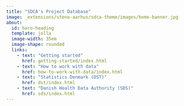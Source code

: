 ```yaml
---
title: "SDCA's Project Database"
image: _extensions/steno-aarhus/sdca-theme/images/home-banner.jpg
about:
  id: hero-heading
  template: jolla
  image-width: 35em
  image-shape: rounded
  links:
    - text: "Getting started"
      href: getting-started/index.html
    - text: "How to work with data"
      href: how-to-work-with-data/index.html
    - text: "Statistics Denmark (DST)"
      href: dst/index.html
    - text: "Danish Health Data Authority (SDS)"
      href: sds/index.html
---
```


:::{#hero-heading}
:::

